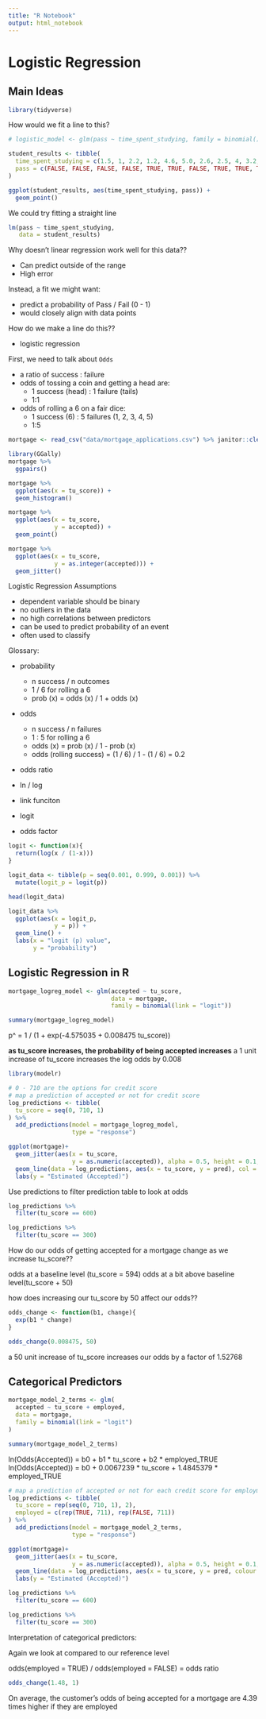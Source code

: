 ```yaml
---
title: "R Notebook"
output: html_notebook
---
```


# Logistic Regression

## Main Ideas

```r
library(tidyverse)
```

How would we fit a line to this?
```r
# logistic_model <- glm(pass ~ time_spent_studying, family = binomial(), student_results)

student_results <- tibble(
  time_spent_studying = c(1.5, 1, 2.2, 1.2, 4.6, 5.0, 2.6, 2.5, 4, 3.2, 0.5, 0.8, 1.8, 4.5, 3.8, 2.8, 4.2, 3, 3.5, 0.2),
  pass = c(FALSE, FALSE, FALSE, FALSE, TRUE, TRUE, FALSE, TRUE, TRUE, TRUE, FALSE, FALSE, FALSE, TRUE, FALSE, TRUE, TRUE, TRUE, TRUE, FALSE)
)

ggplot(student_results, aes(time_spent_studying, pass)) +
  geom_point()
```

We could try fitting a straight line
```r
lm(pass ~ time_spent_studying,
   data = student_results)
```
Why doesn't linear regression work well for this data??

* Can predict outside of the range
* High error

Instead, a fit we might want:

* predict a probability of Pass / Fail (0 - 1)
* would closely align with data points

How do we make a line do this??

* logistic regression

First, we need to talk about `Odds`

* a ratio of success : failure
* odds of tossing a coin and getting a head are:
  + 1 success (head) : 1 failure (tails)
  + 1:1
* odds of rolling a 6 on a fair dice:
  + 1 success (6) : 5 failures (1, 2, 3, 4, 5)
  + 1:5


```r
mortgage <- read_csv("data/mortgage_applications.csv") %>% janitor::clean_names()
```


```r
library(GGally)
mortgage %>% 
  ggpairs()
```

```r
mortgage %>% 
  ggplot(aes(x = tu_score)) +
  geom_histogram()
```


```r
mortgage %>% 
  ggplot(aes(x = tu_score,
             y = accepted)) +
  geom_point()
```


```r
mortgage %>% 
  ggplot(aes(x = tu_score,
             y = as.integer(accepted))) +
  geom_jitter()
```


Logistic Regression Assumptions

* dependent variable should be binary
* no outliers in the data
* no high correlations between predictors
* can be used to predict probability of an event
* often used to classify

Glossary:

* probability
  + n success / n outcomes
  + 1 / 6 for rolling a 6
  + prob (x) = odds (x) / 1 + odds (x)
* odds
  + n success / n failures
  + 1 : 5 for rolling a 6
  + odds (x) = prob (x) / 1 - prob (x) 
  + odds (rolling success) = (1 / 6) / 1 - (1 / 6) = 0.2
* odds ratio 

* ln / log

* link funciton

* logit

* odds factor


```r
logit <- function(x){
  return(log(x / (1-x)))
}

logit_data <- tibble(p = seq(0.001, 0.999, 0.001)) %>% 
  mutate(logit_p = logit(p))

head(logit_data)
```


```r
logit_data %>% 
  ggplot(aes(x = logit_p,
             y = p)) +
  geom_line() + 
  labs(x = "logit (p) value",
       y = "probability")
```


## Logistic Regression in R

```r
mortgage_logreg_model <- glm(accepted ~ tu_score,
                             data = mortgage,
                             family = binomial(link = "logit"))

summary(mortgage_logreg_model)
```

p^ = 1 / (1 + exp(-4.575035 + 0.008475 tu_score))

**as tu_score increases, the probability of being accepted increases**
a 1 unit increase of tu_score increases the log odds by 0.008

```r
library(modelr)
```


```r
# 0 - 710 are the options for credit score
# map a prediction of accepted or not for credit score
log_predictions <- tibble(
  tu_score = seq(0, 710, 1)
) %>% 
  add_predictions(model = mortgage_logreg_model,
                  type = "response")

ggplot(mortgage)+
  geom_jitter(aes(x = tu_score,
                  y = as.numeric(accepted)), alpha = 0.5, height = 0.1, width = 0.1) +
  geom_line(data = log_predictions, aes(x = tu_score, y = pred), col = "red")+
  labs(y = "Estimated (Accepted)")
```

Use predictions to filter prediction table to look at odds
```r
log_predictions %>% 
  filter(tu_score == 600)

log_predictions %>% 
  filter(tu_score == 300)
```
How do our odds of getting accepted for a mortgage change as we increase tu_score??

odds at a baseline level (tu_score = 594)
odds at a bit above baseline level(tu_score + 50)

how does increasing our tu_score by 50 affect our odds??

```r
odds_change <- function(b1, change){
  exp(b1 * change)
}

odds_change(0.008475, 50)
```
a 50 unit increase of tu_score increases our odds by a factor of 1.52768

## Categorical Predictors


```r
mortgage_model_2_terms <- glm(
  accepted ~ tu_score + employed,
  data = mortgage,
  family = binomial(link = "logit")
)

summary(mortgage_model_2_terms)
```

ln(Odds(Accepted)) = b0 + b1 * tu_score + b2 * employed_TRUE
ln(Odds(Accepted)) = b0 + 0.0067239 * tu_score + 1.4845379 * employed_TRUE


```r
# map a prediction of accepted or not for each credit score for employment
log_predictions <- tibble(
  tu_score = rep(seq(0, 710, 1), 2),
  employed = c(rep(TRUE, 711), rep(FALSE, 711))
) %>% 
  add_predictions(model = mortgage_model_2_terms,
                  type = "response")

ggplot(mortgage)+
  geom_jitter(aes(x = tu_score,
                  y = as.numeric(accepted)), alpha = 0.5, height = 0.1, width = 0.1) +
  geom_line(data = log_predictions, aes(x = tu_score, y = pred, colour = employed))+
  labs(y = "Estimated (Accepted)")
```


```r
log_predictions %>% 
  filter(tu_score == 600)

log_predictions %>% 
  filter(tu_score == 300)
```


Interpretation of categorical predictors:

Again we look at compared to our reference level

odds(employed = TRUE) / odds(employed = FALSE) = odds ratio

```r
odds_change(1.48, 1)
```
On average, the customer's odds of being accepted for a mortgage are 4.39 times higher if they are employed



